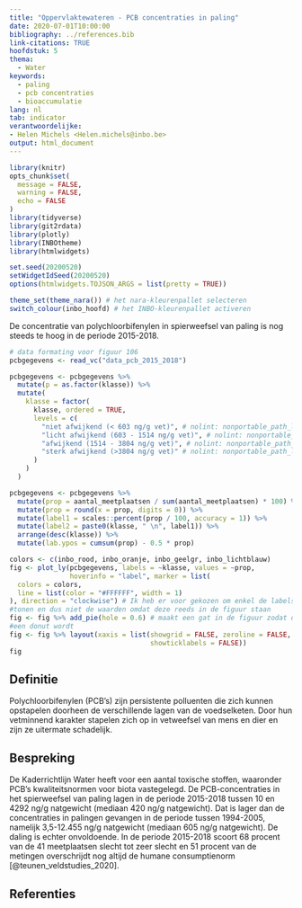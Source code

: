 ```yaml
---
title: "Oppervlaktewateren - PCB concentraties in paling"
date: 2020-07-01T10:00:00
bibliography: ../references.bib
link-citations: TRUE
hoofdstuk: 5
thema:
  - Water
keywords:
  - paling
  - pcb concentraties
  - bioaccumulatie
lang: nl
tab: indicator
verantwoordelijke:
- Helen Michels <Helen.michels@inbo.be>
output: html_document
---
```


```r
library(knitr)
opts_chunk$set(
  message = FALSE,
  warning = FALSE,
  echo = FALSE
)
library(tidyverse)
library(git2rdata)
library(plotly)
library(INBOtheme)
library(htmlwidgets)

set.seed(20200520)
setWidgetIdSeed(20200520)
options(htmlwidgets.TOJSON_ARGS = list(pretty = TRUE))

theme_set(theme_nara()) # het nara-kleurenpallet selecteren
switch_colour(inbo_hoofd) # het INBO-kleurenpallet activeren
```
De concentratie van polychloorbifenylen in spierweefsel van paling is nog steeds te hoog in de periode 2015-2018. 

```r
# data formating voor figuur 106
pcbgegevens <- read_vc("data_pcb_2015_2018")

pcbgegevens <- pcbgegevens %>%
  mutate(p = as.factor(klasse)) %>%
  mutate(
    klasse = factor(
      klasse, ordered = TRUE,
      levels = c(
        "niet afwijkend (< 603 ng/g vet)", # nolint: nonportable_path_linter
        "licht afwijkend (603 - 1514 ng/g vet)", # nolint: nonportable_path_linter, line_length_linter.
        "afwijkend (1514 - 3804 ng/g vet)", # nolint: nonportable_path_linter.
        "sterk afwijkend (>3804 ng/g vet)" # nolint: nonportable_path_linter.
      )
    )
  )

pcbgegevens <- pcbgegevens %>%
  mutate(prop = aantal_meetplaatsen / sum(aantal_meetplaatsen) * 100) %>%
  mutate(prop = round(x = prop, digits = 0)) %>%
  mutate(label1 = scales::percent(prop / 100, accuracy = 1)) %>%
  mutate(label2 = paste0(klasse, " \n", label1)) %>%
  arrange(desc(klasse)) %>%
  mutate(lab.ypos = cumsum(prop) - 0.5 * prop)
```
```r
colors <- c(inbo_rood, inbo_oranje, inbo_geelgr, inbo_lichtblauw)
fig <- plot_ly(pcbgegevens, labels = ~klasse, values = ~prop,
               hoverinfo = "label", marker = list(
  colors = colors,
  line = list(color = "#FFFFFF", width = 1)
), direction = "clockwise") # Ik heb er voor gekozen om enkel de labels te
#tonen en dus niet de waarden omdat deze reeds in de figuur staan
fig <- fig %>% add_pie(hole = 0.6) # maakt een gat in de figuur zodat de figuur
#een donut wordt
fig <- fig %>% layout(xaxis = list(showgrid = FALSE, zeroline = FALSE,
                                   showticklabels = FALSE))
fig
```

## Definitie
Polychloorbifenylen (PCB's) zijn persistente polluenten die zich kunnen opstapelen doorheen de verschillende lagen van de voedselketen.
Door hun vetminnend karakter stapelen zich op in vetweefsel van mens en dier en zijn ze uitermate schadelijk.

## Bespreking
De Kaderrichtlijn Water heeft voor een aantal toxische stoffen, waaronder PCB's kwaliteitsnormen voor biota vastegelegd.
De PCB-concentraties in het spierweefsel van paling lagen in de periode 2015-2018 tussen 10 en 4292 ng/g natgewicht (mediaan 420 ng/g natgewicht).
Dat is lager dan de concentraties in palingen gevangen in de periode tussen 1994-2005, namelijk 3,5-12.455 ng/g natgewicht (mediaan 605 ng/g natgewicht).
De daling is echter onvoldoende.
In de periode 2015-2018 scoort 68 procent van de 41 meetplaatsen slecht tot zeer slecht en 51 procent van de metingen overschrijdt nog altijd de humane consumptienorm [@teunen_veldstudies_2020].

## Referenties
